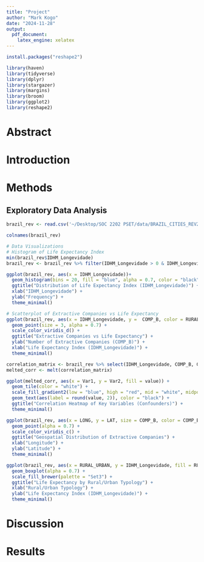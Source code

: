 ```yaml
---
title: "Project"
author: "Mark Kogo"
date: "2024-11-28"
output:
  pdf_document:
    latex_engine: xelatex
---
```

```r
install.packages("reshape2")
```

```r
library(haven)
library(tidyverse)
library(dplyr)
library(stargazer)
library(margins)
library(broom)
library(ggplot2)
library(reshape2)
```
# Abstract 

# Introduction 

# Methods 
## Exploratory Data Analysis
```r
brazil_rev <- read.csv('~/Desktop/SOC 2202 PSET/data/BRAZIL_CITIES_REV2022.CSV')
```
```r
colnames(brazil_rev)
```
```r
# Data Visualizations
# Histogram of Life Expectancy Index
min(brazil_rev$IDHM_Longevidade)
brazil_rev <- brazil_rev %>% filter(IDHM_Longevidade > 0 & IDHM_Longevidade <= 1)

ggplot(brazil_rev, aes(x = IDHM_Longevidade))+
  geom_histogram(bins = 20, fill = "blue", alpha = 0.7, color = "black") +
  ggtitle("Distribution of Life Expectancy Index (IDHM_Longevidade)") +
  xlab("IDHM_Longevidade") +
  ylab("Frequency") +
  theme_minimal()
```

```r
# Scatterplot of Extractive Companies vs Life Expectancy
ggplot(brazil_rev, aes(x = IDHM_Longevidade, y =  COMP_B, color = RURAL_URBAN)) +
  geom_point(size = 3, alpha = 0.7) +
  scale_color_viridis_d() +
  ggtitle("Extractive Companies vs Life Expectancy") +
  ylab("Number of Extractive Companies (COMP_B)") +
  xlab("Life Expectancy Index (IDHM_Longevidade)") +
  theme_minimal()
```

```r
correlation_matrix <- brazil_rev %>% select(IDHM_Longevidade, COMP_B, GDP_CAPITA) %>% cor()
melted_corr <- melt(correlation_matrix)

ggplot(melted_corr, aes(x = Var1, y = Var2, fill = value)) +
  geom_tile(color = "white") +
  scale_fill_gradient2(low = "blue", high = "red", mid = "white", midpoint = 0) +
  geom_text(aes(label = round(value, 2)), color = "black") +
  ggtitle("Correlation Heatmap of Key Variables (Confounders)") +
  theme_minimal()
```

```r
ggplot(brazil_rev, aes(x = LONG, y = LAT, size = COMP_B, color = COMP_B)) +
  geom_point(alpha = 0.7) +
  scale_color_viridis_c() +
  ggtitle("Geospatial Distribution of Extractive Companies") +
  xlab("Longitude") +
  ylab("Latitude") +
  theme_minimal()
```
```r
ggplot(brazil_rev, aes(x = RURAL_URBAN, y = IDHM_Longevidade, fill = RURAL_URBAN)) +
  geom_boxplot(alpha = 0.7) +
  scale_fill_brewer(palette = "Set3") +
  ggtitle("Life Expectancy by Rural/Urban Typology") +
  xlab("Rural/Urban Typology") +
  ylab("Life Expectancy Index (IDHM_Longevidade)") +
  theme_minimal()
```

# Discussion 

# Results


